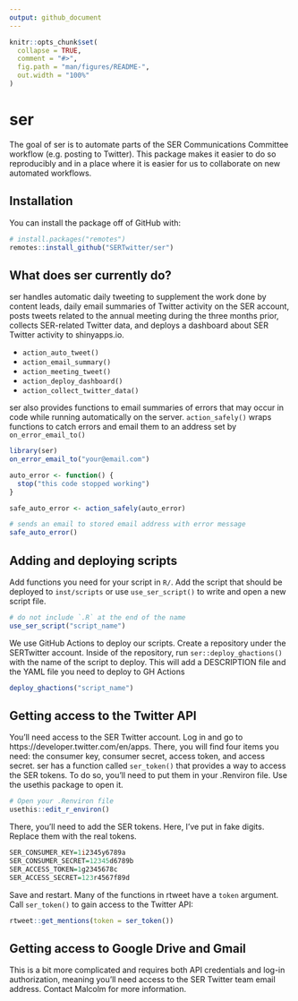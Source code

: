 ```yaml
---
output: github_document
---
```


<!-- README.md is generated from README.Rmd. Please edit that file -->

```r
knitr::opts_chunk$set(
  collapse = TRUE,
  comment = "#>",
  fig.path = "man/figures/README-",
  out.width = "100%"
)
```
# ser

The goal of ser is to automate parts of the SER Communications Committee workflow (e.g. posting to Twitter). This package makes it easier to do so reproducibly and in a place where it is easier for us to collaborate on new automated workflows.

## Installation

You can install the package off of GitHub with:

``` r
# install.packages("remotes")
remotes::install_github("SERTwitter/ser")
```

## What does ser currently do?

ser handles automatic daily tweeting to supplement the work done by content leads, daily email summaries of Twitter activity on the SER account, posts tweets related to the annual meeting during the three months prior, collects SER-related Twitter data, and deploys a dashboard about SER Twitter activity to shinyapps.io.

* `action_auto_tweet()`
* `action_email_summary()`
* `action_meeting_tweet()`
* `action_deploy_dashboard()`
* `action_collect_twitter_data()`

ser also provides functions to email summaries of errors that may occur in code while running automatically on the server. `action_safely()` wraps functions to catch errors and email them to an address set by `on_error_email_to()`

```r
library(ser)
on_error_email_to("your@email.com")

auto_error <- function() {
  stop("this code stopped working")
}

safe_auto_error <- action_safely(auto_error)

# sends an email to stored email address with error message
safe_auto_error()
```


## Adding and deploying scripts

Add functions you need for your script in `R/`. Add the script that should be deployed to `inst/scripts` or use `use_ser_script()` to write and open a new script file.

```r
# do not include `.R` at the end of the name
use_ser_script("script_name")
```


We use GitHub Actions to deploy our scripts. Create a repository under the SERTwitter account. Inside of the repository, run `ser::deploy_ghactions()` with the name of the script to deploy. This will add a DESCRIPTION file and the YAML file you need to deploy to GH Actions

```r
deploy_ghactions("script_name")
```

## Getting access to the Twitter API

You'll need access to the SER Twitter account. Log in and go to https://developer.twitter.com/en/apps. There, you will find four items you need: the consumer key, consumer secret, access token, and access secret. ser has a function called `ser_token()` that provides a way to access the SER tokens. To do so, you'll need to put them in your .Renviron file. Use the usethis package to open it.

```r
# Open your .Renviron file
usethis::edit_r_environ()
```

There, you'll need to add the SER tokens. Here, I've put in fake digits. Replace them with the real tokens.

```r
SER_CONSUMER_KEY=1i2345y6789a
SER_CONSUMER_SECRET=12345d6789b
SER_ACCESS_TOKEN=1g2345678c
SER_ACCESS_SECRET=123r4567f89d
```

Save and restart. Many of the functions in rtweet have a `token` argument. Call `ser_token()` to gain access to the Twitter API:

```r
rtweet::get_mentions(token = ser_token())
```

## Getting access to Google Drive and Gmail

This is a bit more complicated and requires both API credentials and log-in authorization, meaning you'll need access to the SER Twitter team email address. Contact Malcolm for more information. 
